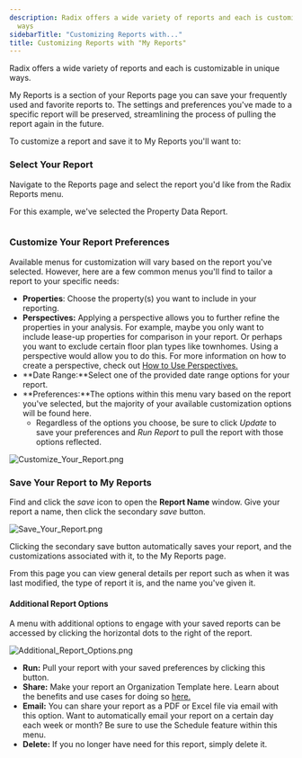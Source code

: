 ```yaml
---
description: Radix offers a wide variety of reports and each is customizable in unique
  ways
sidebarTitle: "Customizing Reports with..."
title: Customizing Reports with "My Reports"
---
```


Radix offers a wide variety of reports and each is customizable in unique ways. 


My Reports is a section of your Reports page you can save your frequently used and favorite reports to. The settings and preferences you've made to a specific report will be preserved, streamlining the process of pulling the report again in the future.


To customize a report and save it to My Reports you'll want to:


<Steps>
  <Step title="Select the report you want to customize.">
  </Step>
  <Step title="Customize the report with available Preferences.">
  </Step>
  <Step title="Save the report to My Reports for future use.">
  </Step>
</Steps>


### Select Your Report


Navigate to the Reports page and select the report you'd like from the Radix Reports menu. 


For this example, we've selected the Property Data Report. 


<Frame caption="Overview of customizable report options for property and research data.">
  <img src="/images/radix/f387ba8a59f910c38b77fa8364e803d4084856c2.png" alt="" />
</Frame>


### Customize Your Report Preferences


Available menus for customization will vary based on the report you've selected. However, here are a few common menus you'll find to tailor a report to your specific needs:


* **Properties**: Choose the property(s) you want to include in your reporting.
* **Perspectives:** Applying a perspective allows you to further refine the properties in your analysis. For example, maybe you only want to include lease-up properties for comparison in your report. Or perhaps you want to exclude certain floor plan types like townhomes. Using a perspective would allow you to do this. For more information on how to create a perspective, check out [How to Use Perspectives.](../evaluating-your-portfolio-s-performance/how-to-use-perspectives)
* **Date Range:**Select one of the provided date range options for your report.
* **Preferences:**The options within this menu vary based on the report you've selected, but the majority of your available customization options will be found here.
	+ Regardless of the options you choose, be sure to click *Update* to save your preferences and *Run Report* to pull the report with those options reflected.


<Frame caption="Filter and run property data reports with customizable column preferences.">
  <img src="/images/radix/beb9285c8b1ce0862f80abdb3e1491103683a95c.png" alt="Customize_Your_Report.png" />
</Frame>


### Save Your Report to My Reports


Find and click the *save* icon to open the **Report Name** window. Give your report a name, then click the secondary *save* button. 


<Frame caption="Save a report with a specified name in the sharing interface.">
  <img src="/images/radix/0c4647aa608ad6777e003a7402a98f75b4656e81.png" alt="Save_Your_Report.png" />
</Frame>


Clicking the secondary save button automatically saves your report, and the customizations associated with it, to the My Reports page. 


From this page you can view general details per report such as when it was last modified, the type of report it is, and the name you've given it. 


#### Additional Report Options


A menu with additional options to engage with your saved reports can be accessed by clicking the horizontal dots to the right of the report. 


<Frame caption="&quot;My Reports&quot; section displaying customizable report options and actions for each report.">
  <img src="/images/radix/604d63fc343baf271c9664a8e9fe8951ccde6d2b.png" alt="Additional_Report_Options.png" />
</Frame>


* **Run:** Pull your report with your saved preferences by clicking this button.
* **Share:** Make your report an Organization Template here. Learn about the benefits and use cases for doing so [here.](kb://article/zendesk:radix:15328580922637)
* **Email:** You can share your report as a PDF or Excel file via email with this option. Want to automatically email your report on a certain day each week or month? Be sure to use the Schedule feature within this menu.
* **Delete:** If you no longer have need for this report, simply delete it.